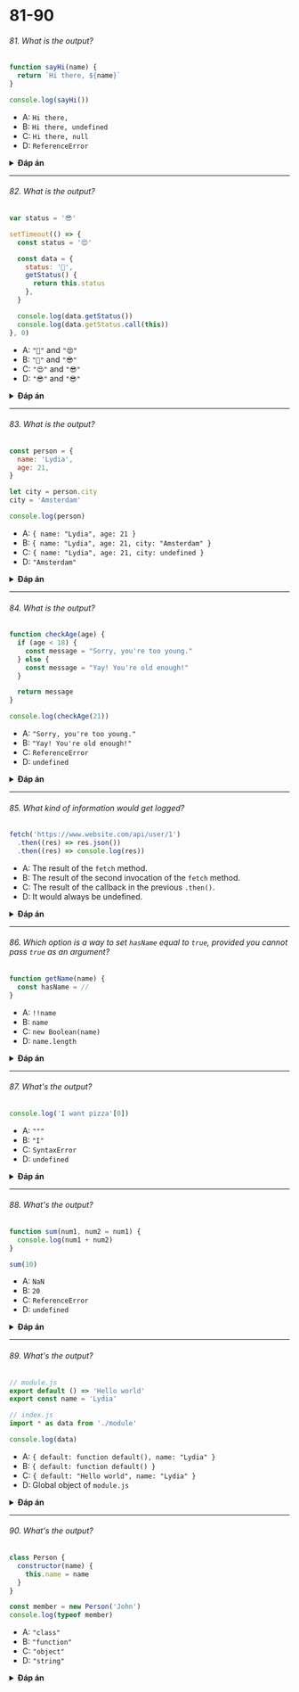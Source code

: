 # 81-90

###### 81. What is the output?

```javascript
function sayHi(name) {
  return `Hi there, ${name}`
}

console.log(sayHi())
```

- A: `Hi there,`
- B: `Hi there, undefined`
- C: `Hi there, null`
- D: `ReferenceError`

<details>
<summary>
<b>Đáp án</b>
</summary>
<p>

#### Answer: B

By default, arguments have the value of `undefined`, unless a value has been passed to the function. In this case, we didn't pass a value for the `name` argument. `name` is equal to `undefined` which gets logged.

In ES6, we can overwrite this default `undefined` value with default parameters. For example:

`function sayHi(name = "Lydia") { ... }`

In this case, if we didn't pass a value or if we passed `undefined`, `name` would always be equal to the string `Lydia`

</p>
</details>

---

###### 82. What is the output?

```javascript
var status = '😎'

setTimeout(() => {
  const status = '😍'

  const data = {
    status: '🥑',
    getStatus() {
      return this.status
    },
  }

  console.log(data.getStatus())
  console.log(data.getStatus.call(this))
}, 0)
```

- A: `"🥑"` and `"😍"`
- B: `"🥑"` and `"😎"`
- C: `"😍"` and `"😎"`
- D: `"😎"` and `"😎"`

<details>
<summary>
<b>Đáp án</b>
</summary>
<p>

#### Answer: B

The value of the `this` keyword is dependent on where you use it. In a **method**, like the `getStatus` method, the `this` keyword refers to _the object that the method belongs to_. The method belongs to the `data` object, so `this` refers to the `data` object. When we log `this.status`, the `status` property on the `data` object gets logged, which is `"🥑"`.

With the `call` method, we can change the object to which the `this` keyword refers. In **functions**, the `this` keyword refers to the _the object that the function belongs to_. We declared the `setTimeout` function on the _global object_, so within the `setTimeout` function, the `this` keyword refers to the _global object_. On the global object, there is a variable called _status_ with the value of `"😎"`. When logging `this.status`, `"😎"` gets logged.

</p>
</details>

---

###### 83. What is the output?

```javascript
const person = {
  name: 'Lydia',
  age: 21,
}

let city = person.city
city = 'Amsterdam'

console.log(person)
```

- A: `{ name: "Lydia", age: 21 }`
- B: `{ name: "Lydia", age: 21, city: "Amsterdam" }`
- C: `{ name: "Lydia", age: 21, city: undefined }`
- D: `"Amsterdam"`

<details>
<summary>
<b>Đáp án</b>
</summary>
<p>

#### Answer: A

We set the variable `city` equal to the value of the property called `city` on the `person` object. There is no property on this object called `city`, so the variable `city` has the value of `undefined`.

Note that we are _not_ referencing the `person` object itself! We simply set the variable `city` equal to the current value of the `city` property on the `person` object.

Then, we set `city` equal to the string `"Amsterdam"`. This doesn't change the person object: there is no reference to that object.

When logging the `person` object, the unmodified object gets returned.

</p>
</details>

---

###### 84. What is the output?

```javascript
function checkAge(age) {
  if (age < 18) {
    const message = "Sorry, you're too young."
  } else {
    const message = "Yay! You're old enough!"
  }

  return message
}

console.log(checkAge(21))
```

- A: `"Sorry, you're too young."`
- B: `"Yay! You're old enough!"`
- C: `ReferenceError`
- D: `undefined`

<details>
<summary>
<b>Đáp án</b>
</summary>
<p>

#### Answer: C

Variables with the `const` and `let` keyword are _block-scoped_. A block is anything between curly brackets (`{ }`). In this case, the curly brackets of the if/else statements. You cannot reference a variable outside of the block it's declared in, a ReferenceError gets thrown.

</p>
</details>

---

###### 85. What kind of information would get logged?

```javascript
fetch('https://www.website.com/api/user/1')
  .then((res) => res.json())
  .then((res) => console.log(res))
```

- A: The result of the `fetch` method.
- B: The result of the second invocation of the `fetch` method.
- C: The result of the callback in the previous `.then()`.
- D: It would always be undefined.

<details>
<summary>
<b>Đáp án</b>
</summary>
<p>

#### Answer: C

The value of `res` in the second `.then` is equal to the returned value of the previous `.then`. You can keep chaining `.then`s like this, where the value is passed to the next handler.

</p>
</details>

---

###### 86. Which option is a way to set `hasName` equal to `true`, provided you cannot pass `true` as an argument?

```javascript
function getName(name) {
  const hasName = //
}
```

- A: `!!name`
- B: `name`
- C: `new Boolean(name)`
- D: `name.length`

<details>
<summary>
<b>Đáp án</b>
</summary>
<p>

#### Answer: A

With `!!name`, we determine whether the value of `name` is truthy or falsy. If name is truthy, which we want to test for, `!name` returns `false`. `!false` (which is what `!!name` practically is) returns `true`.

By setting `hasName` equal to `name`, you set `hasName` equal to whatever value you passed to the `getName` function, not the boolean value `true`.

`new Boolean(true)` returns an object wrapper, not the boolean value itself.

`name.length` returns the length of the passed argument, not whether it's `true`.

</p>
</details>

---

###### 87. What's the output?

```javascript
console.log('I want pizza'[0])
```

- A: `"""`
- B: `"I"`
- C: `SyntaxError`
- D: `undefined`

<details>
<summary>
<b>Đáp án</b>
</summary>
<p>

#### Answer: B

In order to get a character at a specific index of a string, you can use bracket notation. The first character in the string has index 0, and so on. In this case, we want to get the element with index 0, the character `"I'`, which gets logged.

Note that this method is not supported in IE7 and below. In that case, use `.charAt()`.

</p>
</details>

---

###### 88. What's the output?

```javascript
function sum(num1, num2 = num1) {
  console.log(num1 + num2)
}

sum(10)
```

- A: `NaN`
- B: `20`
- C: `ReferenceError`
- D: `undefined`

<details>
<summary>
<b>Đáp án</b>
</summary>
<p>

#### Answer: B

You can set a default parameter's value equal to another parameter of the function, as long as they've been defined _before_ the default parameter. We pass the value `10` to the `sum` function. If the `sum` function only receives 1 argument, it means that the value for `num2` is not passed, and the value of `num1` is equal to the passed value `10` in this case. The default value of `num2` is the value of `num1`, which is `10`. `num1 + num2` returns `20`.

If you're trying to set a default parameter's value equal to a parameter which is defined _after_ (to the right), the parameter's value hasn't been initialized yet, which will throw an error.

</p>
</details>

---

###### 89. What's the output?

```javascript
// module.js
export default () => 'Hello world'
export const name = 'Lydia'

// index.js
import * as data from './module'

console.log(data)
```

- A: `{ default: function default(), name: "Lydia" }`
- B: `{ default: function default() }`
- C: `{ default: "Hello world", name: "Lydia" }`
- D: Global object of `module.js`

<details>
<summary>
<b>Đáp án</b>
</summary>
<p>

#### Answer: A

With the `import * as name` syntax, we import _all exports_ from the `module.js` file into the `index.js` file as a new object called `data` is created. In the `module.js` file, there are two exports: the default export, and a named export. The default export is a function which returns the string `"Hello World"`, and the named export is a variable called `name` which has the value of the string `"Lydia"`.

The `data` object has a `default` property for the default export, other properties have the names of the named exports and their corresponding values.

</p>
</details>

---

###### 90. What's the output?

```javascript
class Person {
  constructor(name) {
    this.name = name
  }
}

const member = new Person('John')
console.log(typeof member)
```

- A: `"class"`
- B: `"function"`
- C: `"object"`
- D: `"string"`

<details>
<summary>
<b>Đáp án</b>
</summary>
<p>

#### Answer: C

Classes are syntactical sugar for function constructors. The equivalent of the `Person` class as a function constructor would be:

```javascript
function Person() {
  this.name = name
}
```

Calling a function constructor with `new` results in the creation of an instance of `Person`, `typeof` keyword returns `"object"` for an instance. `typeof member` returns `"object"`.

</p>
</details>
